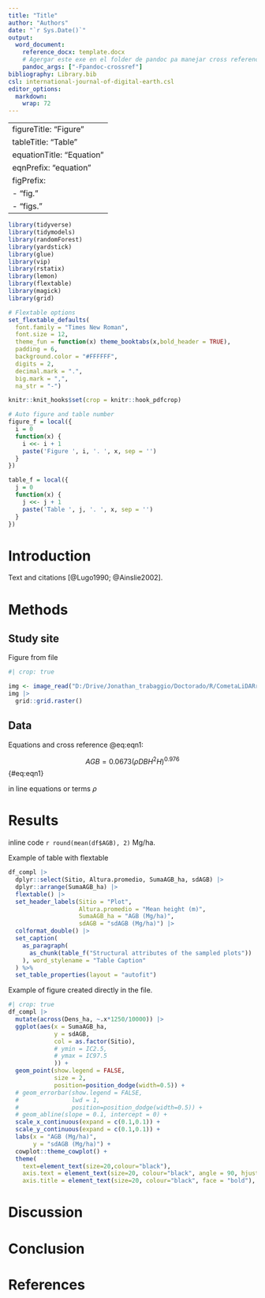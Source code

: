 ```yaml
---
title: "Title"
author: "Authors"
date: "`r Sys.Date()`"
output: 
  word_document:
    reference_docx: template.docx
    # Agergar este exe en el folder de pandoc pa manejar cross references
    pandoc_args: ["-Fpandoc-crossref"]
bibliography: Library.bib
csl: international-journal-of-digital-earth.csl
editor_options: 
  markdown: 
    wrap: 72
---
```


---
figureTitle: "Figure"
tableTitle: "Table"
equationTitle: "Equation"
eqnPrefix: "equation"
figPrefix: 
  - "fig."
  - "figs."
---

```r
library(tidyverse)
library(tidymodels)
library(randomForest)
library(yardstick)
library(glue)
library(vip)
library(rstatix)
library(lemon)
library(flextable)
library(magick)
library(grid)

# Flextable options
set_flextable_defaults(
  font.family = "Times New Roman",
  font.size = 12, 
  theme_fun = function(x) theme_booktabs(x,bold_header = TRUE),
  padding = 6,
  background.color = "#FFFFFF",
  digits = 2,
  decimal.mark = ".",
  big.mark = ",",
  na_str = "-")

knitr::knit_hooks$set(crop = knitr::hook_pdfcrop)

# Auto figure and table number
figure_f = local({
  i = 0
  function(x) {
    i <<- i + 1
    paste('Figure ', i, '. ', x, sep = '')
  }
})

table_f = local({
  j = 0
  function(x) {
    j <<- j + 1
    paste('Table ', j, '. ', x, sep = '')
  }
})
```

# Introduction

Text and citations [@Lugo1990; @Ainslie2002]. 

# Methods

## Study site

Figure from file

```r
#| crop: true

img <- image_read("D:/Drive/Jonathan_trabaggio/Doctorado/R/CometaLiDARrevML/Map/Map1.jpeg")
img |> 
  grid::grid.raster()
```

## Data

Equations and cross reference
@eq:eqn1:

$$AGB = 0.0673( \rho DBH^2H)^{0.976}$${#eq:eqn1}

in line equations or terms $\rho$ 

# Results

inline code
`r round(mean(df$AGB), 2)` Mg/ha.

Example of table with flextable

```r
df_compl |>
  dplyr::select(Sitio, Altura.promedio, SumaAGB_ha, sdAGB) |>
  dplyr::arrange(SumaAGB_ha) |>
  flextable() |>  
  set_header_labels(Sitio = "Plot", 
                    Altura.promedio = "Mean height (m)", 
                    SumaAGB_ha = "AGB (Mg/ha)", 
                    sdAGB = "sdAGB (Mg/ha)") |>
  colformat_double() |>
  set_caption(
    as_paragraph(
      as_chunk(table_f("Structural attributes of the sampled plots"))
    ), word_stylename = "Table Caption"
  ) %>%
  set_table_properties(layout = "autofit")
```

Example of figure created directly in the file.

```r
#| crop: true
df_compl |>
  mutate(across(Dens_ha, ~.x*1250/10000)) |>
  ggplot(aes(x = SumaAGB_ha, 
             y = sdAGB,
             col = as.factor(Sitio), 
             # ymin = IC2.5,
             # ymax = IC97.5
             )) + 
  geom_point(show.legend = FALSE,
             size = 2,
             position=position_dodge(width=0.5)) +
  # geom_errorbar(show.legend = FALSE,
  #               lwd = 1,
  #               position=position_dodge(width=0.5)) +
  # geom_abline(slope = 0.1, intercept = 0) +
  scale_x_continuous(expand = c(0.1,0.1)) +
  scale_y_continuous(expand = c(0.1,0.1)) +
  labs(x = "AGB (Mg/ha)", 
       y = "sdAGB (Mg/ha)") + 
  cowplot::theme_cowplot() + 
  theme(
    text=element_text(size=20,colour="black"),
    axis.text = element_text(size=20, colour="black", angle = 90, hjust = 1, vjust = 0.5), 
    axis.title = element_text(size=20, colour="black", face = "bold"), axis.line = element_line(colour = "black"))
```

# Discussion

# Conclusion

# References
